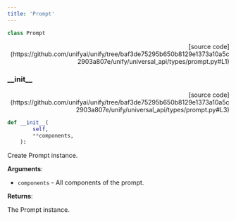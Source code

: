 ```yaml
---
title: 'Prompt'
---
```


```python
class Prompt
```

<p align="right">[source code](https://github.com/unifyai/unify/tree/baf3de75295b650b8129e1373a10a5c2903a807e/unify/universal_api/types/prompt.py#L1)</p>



### \_\_init\_\_

<p align="right">[source code](https://github.com/unifyai/unify/tree/baf3de75295b650b8129e1373a10a5c2903a807e/unify/universal_api/types/prompt.py#L3)</p>

```python
def __init__(
        self,
        **components,
    ):
```

Create Prompt instance.

**Arguments**:

- `components` - All components of the prompt.



**Returns**:

The Prompt instance.